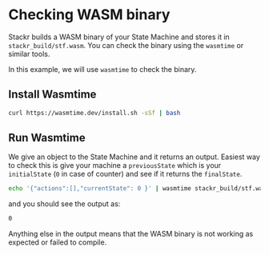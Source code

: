 # Checking WASM binary

Stackr builds a WASM binary of your State Machine and stores it in `stackr_build/stf.wasm`. You can check the binary using the `wasmtime` or similar tools.

In this example, we will use `wasmtime` to check the binary.

## Install Wasmtime

```bash [Terminal]
curl https://wasmtime.dev/install.sh -sSf | bash
```

## Run Wasmtime

We give an object to the State Machine and it returns an output. Easiest way to check this is give your machine a `previousState` which is your `initialState` (`0` in case of counter) and see if it returns the `finalState`.

```bash [Terminal]
echo '{"actions":[],"currentState": 0 }' | wasmtime stackr_build/stf.wasm
```

and you should see the output as:
```bash [Terminal]
0
```

Anything else in the output means that the WASM binary is not working as expected or failed to compile.
